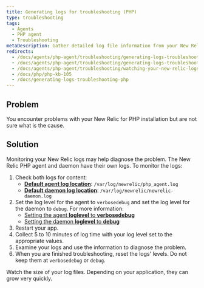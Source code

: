```yaml
---
title: Generating logs for troubleshooting (PHP)
type: troubleshooting
tags:
  - Agents
  - PHP agent
  - Troubleshooting
metaDescription: Gather detailed log file information from your New Relic for PHP installation to diagnose issues.
redirects:
  - /docs/agents/php-agent/troubleshooting/generating-logs-troubleshooting-php
  - /docs/agents/php-agent/troubleshooting/generating-logs-troubleshooting
  - /docs/agents/php-agent/troubleshooting/watching-your-new-relic-logs
  - /docs/php/php-kb-105
  - /docs/generating-logs-troubleshooting-php
---
```


## Problem

You encounter problems with your New Relic for PHP installation but are not sure what is the cause.

## Solution

Monitoring your New Relic logs may help diagnose the problem. The New Relic PHP agent and daemon have their own logs. To monitor the logs:

1. Check both logs for content:
   * **[Default agent log location](/docs/apm/agents/php-agent/configuration/php-agent-configuration/#inivar-logfile)**: `/var/log/newrelic/php_agent.log`
   * **[Default daemon log location](/docs/apm/agents/php-agent/configuration/php-agent-configuration/#inivar-daemon-logfile)**: `/var/log/newrelic/newrelic-daemon.log`
2. Set the log level for the agent to `verbosedebug` and set the log level for the daemon to `debug`. For more information:
   * [Setting the agent **loglevel** to **verbosedebug**](https://docs.newrelic.com/docs/apm/agents/php-agent/configuration/php-agent-configuration/#inivar-loglevel)
   * [Setting the daemon **loglevel** to **debug**](https://docs.newrelic.com/docs/apm/agents/php-agent/configuration/php-agent-configuration/#inivar-daemon-loglevel)
3. Restart your app.
4. Collect 5 to 10 minutes of log time with your log level set to the appropriate values.
5. Examine your logs and use the information to diagnose the problem.
6. When you are finished troubleshooting, reset the logs' levels. Do not keep them at `verbosedebug` or `debug`.

<Callout variant="caution">
  Watch the size of your log files. Depending on your application, they can grow very quickly.
</Callout>
